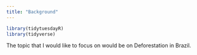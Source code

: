 ```yaml
---
title: "Background"
---
```


```r
library(tidytuesdayR)
library(tidyverse)
```

The topic that I would like to focus on would be on Deforestation in Brazil.